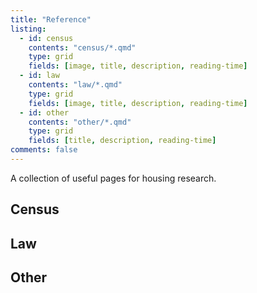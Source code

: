 ```yaml
---
title: "Reference"
listing: 
  - id: census
    contents: "census/*.qmd"
    type: grid
    fields: [image, title, description, reading-time]
  - id: law
    contents: "law/*.qmd"
    type: grid
    fields: [image, title, description, reading-time]
  - id: other
    contents: "other/*.qmd"
    type: grid
    fields: [title, description, reading-time]
comments: false
---
```


A collection of useful pages for housing research.

## Census

:::{#census}
:::

## Law

:::{#law}
:::

## Other

:::{#other}
:::
